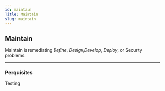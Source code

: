 ```yaml
---
id: maintain
Title: Maintain
slug: maintain
---
```


## Maintain

Maintain is remediating *Define*, *Design*,*Develop*, *Deploy*, or Security problems.

---

### Perquisites

Testing